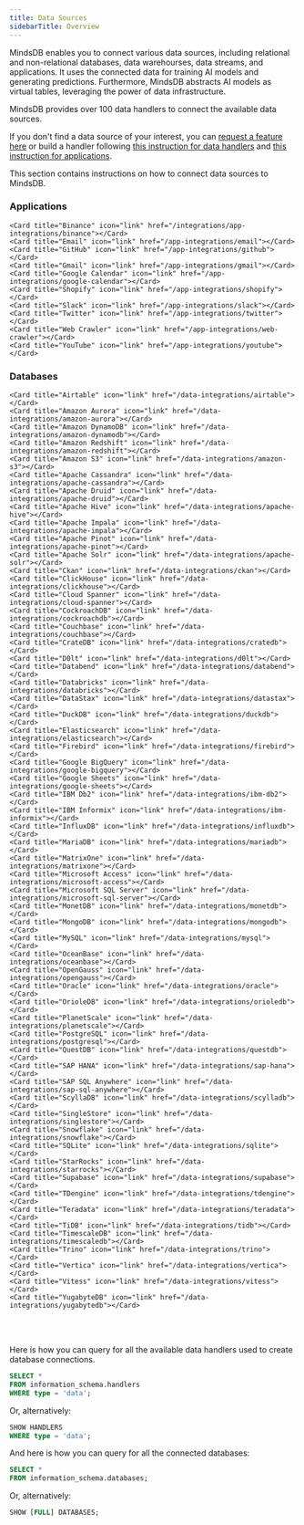 ```yaml
---
title: Data Sources
sidebarTitle: Overview
---
```


MindsDB enables you to connect various data sources, including relational and non-relational databases, data warehourses, data streams, and applications. It uses the connected data for training AI models and generating predictions. Furthermore, MindsDB abstracts AI models as virtual tables, leveraging the power of data infrastructure.

<Tip>
MindsDB provides over 100 data handlers to connect the available data sources.

If you don't find a data source of your interest, you can [request a feature here](https://github.com/mindsdb/mindsdb/issues/new?assignees=&labels=enhancement&projects=&template=feature_request_v2.yaml) or build a handler following [this instruction for data handlers](/contribute/data-handlers) and [this instruction for applications](/contribute/app-handlers).
</Tip>

This section contains instructions on how to connect data sources to MindsDB.

### Applications

<CardGroup cols={4}>

    <Card title="Binance" icon="link" href="/integrations/app-integrations/binance"></Card>
    <Card title="Email" icon="link" href="/app-integrations/email"></Card>
    <Card title="GitHub" icon="link" href="/app-integrations/github"></Card>
    <Card title="Gmail" icon="link" href="/app-integrations/gmail"></Card>
    <Card title="Google Calendar" icon="link" href="/app-integrations/google-calendar"></Card>
    <Card title="Shopify" icon="link" href="/app-integrations/shopify"></Card>
    <Card title="Slack" icon="link" href="/app-integrations/slack"></Card>
    <Card title="Twitter" icon="link" href="/app-integrations/twitter"></Card>
    <Card title="Web Crawler" icon="link" href="/app-integrations/web-crawler"></Card>
    <Card title="YouTube" icon="link" href="/app-integrations/youtube"></Card>

</CardGroup>

### Databases

<CardGroup cols={4}>

    <Card title="Airtable" icon="link" href="/data-integrations/airtable"></Card>
    <Card title="Amazon Aurora" icon="link" href="/data-integrations/amazon-aurora"></Card>
    <Card title="Amazon DynamoDB" icon="link" href="/data-integrations/amazon-dynamodb"></Card>
    <Card title="Amazon Redshift" icon="link" href="/data-integrations/amazon-redshift"></Card>
    <Card title="Amazon S3" icon="link" href="/data-integrations/amazon-s3"></Card>
    <Card title="Apache Cassandra" icon="link" href="/data-integrations/apache-cassandra"></Card>
    <Card title="Apache Druid" icon="link" href="/data-integrations/apache-druid"></Card>
    <Card title="Apache Hive" icon="link" href="/data-integrations/apache-hive"></Card>
    <Card title="Apache Impala" icon="link" href="/data-integrations/apache-impala"></Card>
    <Card title="Apache Pinot" icon="link" href="/data-integrations/apache-pinot"></Card>
    <Card title="Apache Solr" icon="link" href="/data-integrations/apache-solr"></Card>
    <Card title="Ckan" icon="link" href="/data-integrations/ckan"></Card>
    <Card title="ClickHouse" icon="link" href="/data-integrations/clickhouse"></Card>
    <Card title="Cloud Spanner" icon="link" href="/data-integrations/cloud-spanner"></Card>
    <Card title="CockroachDB" icon="link" href="/data-integrations/cockroachdb"></Card>
    <Card title="Couchbase" icon="link" href="/data-integrations/couchbase"></Card>
    <Card title="CrateDB" icon="link" href="/data-integrations/cratedb"></Card>
    <Card title="D0lt" icon="link" href="/data-integrations/d0lt"></Card>
    <Card title="Databend" icon="link" href="/data-integrations/databend"></Card>
    <Card title="Databricks" icon="link" href="/data-integrations/databricks"></Card>
    <Card title="DataStax" icon="link" href="/data-integrations/datastax"></Card>
    <Card title="DuckDB" icon="link" href="/data-integrations/duckdb"></Card>
    <Card title="Elasticsearch" icon="link" href="/data-integrations/elasticsearch"></Card>
    <Card title="Firebird" icon="link" href="/data-integrations/firebird"></Card>
    <Card title="Google BigQuery" icon="link" href="/data-integrations/google-bigquery"></Card>
    <Card title="Google Sheets" icon="link" href="/data-integrations/google-sheets"></Card>
    <Card title="IBM Db2" icon="link" href="/data-integrations/ibm-db2"></Card>
    <Card title="IBM Informix" icon="link" href="/data-integrations/ibm-informix"></Card>
    <Card title="InfluxDB" icon="link" href="/data-integrations/influxdb"></Card>
    <Card title="MariaDB" icon="link" href="/data-integrations/mariadb"></Card>
    <Card title="MatrixOne" icon="link" href="/data-integrations/matrixone"></Card>
    <Card title="Microsoft Access" icon="link" href="/data-integrations/microsoft-access"></Card>
    <Card title="Microsoft SQL Server" icon="link" href="/data-integrations/microsoft-sql-server"></Card>
    <Card title="MonetDB" icon="link" href="/data-integrations/monetdb"></Card>
    <Card title="MongoDB" icon="link" href="/data-integrations/mongodb"></Card>
    <Card title="MySQL" icon="link" href="/data-integrations/mysql"></Card>
    <Card title="OceanBase" icon="link" href="/data-integrations/oceanbase"></Card>
    <Card title="OpenGauss" icon="link" href="/data-integrations/opengauss"></Card>
    <Card title="Oracle" icon="link" href="/data-integrations/oracle"></Card>
    <Card title="OrioleDB" icon="link" href="/data-integrations/orioledb"></Card>
    <Card title="PlanetScale" icon="link" href="/data-integrations/planetscale"></Card>
    <Card title="PostgreSQL" icon="link" href="/data-integrations/postgresql"></Card>
    <Card title="QuestDB" icon="link" href="/data-integrations/questdb"></Card>
    <Card title="SAP HANA" icon="link" href="/data-integrations/sap-hana"></Card>
    <Card title="SAP SQL Anywhere" icon="link" href="/data-integrations/sap-sql-anywhere"></Card>
    <Card title="ScyllaDB" icon="link" href="/data-integrations/scylladb"></Card>
    <Card title="SingleStore" icon="link" href="/data-integrations/singlestore"></Card>
    <Card title="Snowflake" icon="link" href="/data-integrations/snowflake"></Card>
    <Card title="SQLite" icon="link" href="/data-integrations/sqlite"></Card>
    <Card title="StarRocks" icon="link" href="/data-integrations/starrocks"></Card>
    <Card title="Supabase" icon="link" href="/data-integrations/supabase"></Card>
    <Card title="TDengine" icon="link" href="/data-integrations/tdengine"></Card>
    <Card title="Teradata" icon="link" href="/data-integrations/teradata"></Card>
    <Card title="TiDB" icon="link" href="/data-integrations/tidb"></Card>
    <Card title="TimescaleDB" icon="link" href="/data-integrations/timescaledb"></Card>
    <Card title="Trino" icon="link" href="/data-integrations/trino"></Card>
    <Card title="Vertica" icon="link" href="/data-integrations/vertica"></Card>
    <Card title="Vitess" icon="link" href="/data-integrations/vitess"></Card>
    <Card title="YugabyteDB" icon="link" href="/data-integrations/yugabytedb"></Card>

</CardGroup>

<br></br>

<Info>
Here is how you can query for all the available data handlers used to create database connections.

  ```sql
  SELECT *
  FROM information_schema.handlers
  WHERE type = 'data';
  ```

  Or, alternatively:

  ```sql
  SHOW HANDLERS
  WHERE type = 'data';
  ```

And here is how you can query for all the connected databases:

  ```sql
  SELECT *
  FROM information_schema.databases;
  ```

  Or, alternatively:

  ```sql
  SHOW [FULL] DATABASES;
  ```
</Info>
